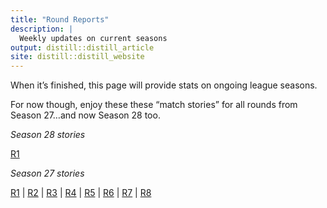 ```yaml
---
title: "Round Reports"
description: |
  Weekly updates on current seasons
output: distill::distill_article
site: distill::distill_website
---
```


When it's finished, this page will provide stats on ongoing league seasons. 

For now though, enjoy these these "match stories" for all rounds from Season 27...and now Season 28 too.

*Season 28 stories*

[R1](stories/s28_r1_allmatches.pdf)

*Season 27 stories*

[R1](stories/s27_r1_allmatches.pdf) | [R2](stories/s27_r2_allmatches.pdf) | [R3](stories/s27_r3_allmatches.pdf) | [R4](stories/s27_r4_allmatches.pdf) | [R5](stories/s27_r5_allmatches.pdf) | [R6](stories/s27_r6_allmatches.pdf) | [R7](stories/s27_r7_allmatches.pdf) | [R8](stories/s27_r8_allmatches.pdf)